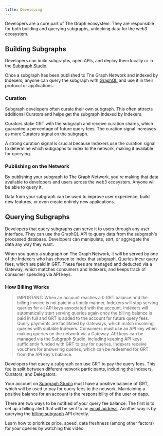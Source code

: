 ```yaml
---
title: Developing
---
```


Developers are a core part of The Graph ecosystem. They are responsible for both building and querying subgraphs, unlocking data for the web3 ecosystem.

## Building Subgraphs

Developers can build subgraphs, open APIs, and deploy them locally or in the [Subgraph Studio](https://thegraph.com/studio/).

Once a subgraph has been published to The Graph Network and indexed by Indexers, anyone can query the subgraph with [GraphQL](https://graphql.org/learn/schema-language/) and use it in their protocol or applications.

### Curation

Subgraph developers often curate their own subgraph. This often attracts additional Curators and helps get the subgraph indexed by Indexers.

Curators stake GRT with the subgraph and receive curation shares, which guarantee a percentage of future query fees. The curation signal increases as more Curators signal on the subgraph.

A strong curation signal is crucial because Indexers use the curation signal to determine which subgraphs to index to the network, making it available for querying.

### Publishing on the Network

By publishing your subgraph to The Graph Network, you're making that data available to developers and users across the web3 ecosystem. Anyone will be able to query it.

Data from your subgraph can be used to improve user experience, build new features, or even create entirely new applications.

## Querying Subgraphs

Developers that query subgraphs can serve it to users through any user interface. They can use the GraphQL API to query data from the subgraph's processed database. Developers can manipulate, sort, or aggregate the data any way they want.

When you query a subgraph on The Graph Network, it will be served by one of the Indexers who has chosen to index that subgraph. Queries incur query fees, which are paid in GRT. These fees are managed and deducted via a Gateway, which matches consumers and Indexers, and keeps track of consumer spending via API keys.


### How Billing Works

> IMPORTANT: When an account reaches a 0 GRT balance and the billing invoice is not paid in a timely manner, Indexers will stop serving queries for all API keys associated with the account. Indexers will automatically start serving queries again once the billing balance is paid in full and GRT is added to the account for future query fees. Query payments are facilitated by Gateways, which match incoming queries with suitable Indexers. Consumers must use an API key when making queries on the network via a Gateway. API keys can be managed via the Subgraph Studio, including keeping API keys sufficiently funded with GRT to pay for queries. Indexers receive vouchers for answering queries, which can be redeemed for GRT from the API key's balance.


Developers that query a subgraph can use GRT to pay the query fees. This fee is split between different network participants, including the Indexers, Curators, and Delegators.

Your account on [Subgraph Studio](https://thegraph.com/studio/) must have a positive balance of GRT, which will be used to pay for query fees to the network. Maintaining a positive balance for an account is the responsibility of the user or dapp.

There are two ways to be notified of your query fee balance. The first is to set up a billing alert that will be sent to an [email address](https://thegraph.com/studio/settings/). Another way is by querying the [billing subgraph](https://thegraph.com/hosted-service/subgraph/graphprotocol/billing?query=Nena%20account) API directly.

Learn how to prioritize price, speed, data freshness (among other factors) for your queries by watching this video.

<VideoEmbed src="https://www.loom.com/embed/b5fc533e48584cb694017392c80c75e0" />
